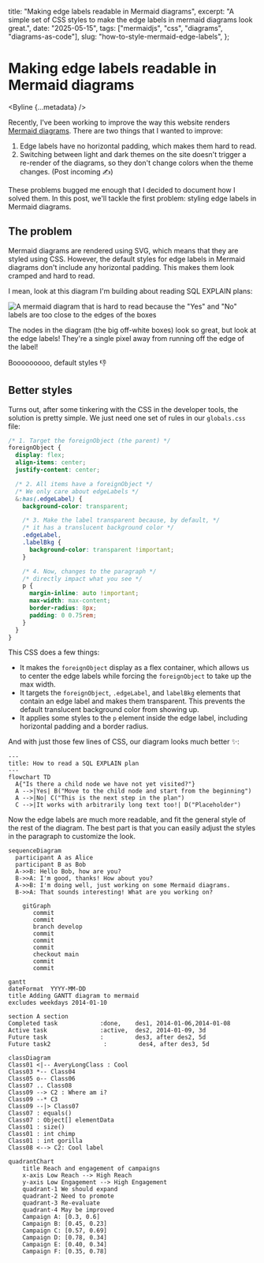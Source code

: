   title: "Making edge labels readable in Mermaid diagrams",
  excerpt:
    "A simple set of CSS styles to make the edge labels in mermaid diagrams look great.",
  date: "2025-05-15",
  tags: ["mermaidjs", "css", "diagrams", "diagrams-as-code"],
  slug: "how-to-style-mermaid-edge-labels",
};


# Making edge labels readable in Mermaid diagrams

<Byline {...metadata} />

Recently, I've been working to improve the way this website renders [Mermaid diagrams](https://mermaid.js.org/). There are two things that I wanted to improve:

1. Edge labels have no horizontal padding, which makes them hard to read.
2. Switching between light and dark themes on the site doesn't trigger a re-render of the diagrams, so they don't change colors when the theme changes. (Post incoming ✍️)

These problems bugged me enough that I decided to document how I solved them. In this post, we'll tackle the first problem: styling edge labels in Mermaid diagrams.

## The problem

Mermaid diagrams are rendered using SVG, which means that they are styled using CSS. However, the default styles for edge labels in Mermaid diagrams don't include any horizontal padding. This makes them look cramped and hard to read.

I mean, look at this diagram I'm building about reading SQL EXPLAIN plans:

![A mermaid diagram that is hard to read because the "Yes" and "No" labels are too close to the edges of the boxes](/bad-edge-label-style.png)

The nodes in the diagram (the big off-white boxes) look so great, but look at the edge labels! They're a single pixel away from running off the edge of the label!

Booooooooo, default styles 👎

## Better styles

Turns out, after some tinkering with the CSS in the developer tools, the solution is pretty simple. We just need one set of rules in our `globals.css` file:

```css
/* 1. Target the foreignObject (the parent) */
foreignObject {
  display: flex;
  align-items: center;
  justify-content: center;

  /* 2. All items have a foreignObject */
  /* We only care about edgeLabels */
  &:has(.edgeLabel) {
    background-color: transparent;

    /* 3. Make the label transparent because, by default, */
    /* it has a translucent background color */
    .edgeLabel,
    .labelBkg {
      background-color: transparent !important;
    }

    /* 4. Now, changes to the paragraph */
    /* directly impact what you see */
    p {
      margin-inline: auto !important;
      max-width: max-content;
      border-radius: 8px;
      padding: 0 0.75rem;
    }
  }
}
```

This CSS does a few things:

- It makes the `foreignObject` display as a flex container, which allows us to center the edge labels while forcing the `foreignObject` to take up the max width.
- It targets the `foreignObject`, `.edgeLabel`, and `labelBkg` elements that contain an edge label and makes them transparent. This prevents the default translucent background color from showing up.
- It applies some styles to the `p` element inside the edge label, including horizontal padding and a border radius.

And with just those few lines of CSS, our diagram looks much better ✨:

```mermaid
---
title: How to read a SQL EXPLAIN plan
---
flowchart TD
  A{"Is there a child node we have not yet visited?"}
  A -->|Yes| B("Move to the child node and start from the beginning")
  A -->|No| C("This is the next step in the plan")
  C -->|It works with arbitrarily long text too!| D("Placeholder")
```

Now the edge labels are much more readable, and fit the general style of the rest of the diagram. The best part is that you can easily adjust the styles in the paragraph to customize the look.

```mermaid
sequenceDiagram
  participant A as Alice
  participant B as Bob
  A->>B: Hello Bob, how are you?
  B->>A: I'm good, thanks! How about you?
  A->>B: I'm doing well, just working on some Mermaid diagrams.
  B->>A: That sounds interesting! What are you working on?
```

```mermaid
    gitGraph
       commit
       commit
       branch develop
       commit
       commit
       commit
       checkout main
       commit
       commit
```

```mermaid
gantt
dateFormat  YYYY-MM-DD
title Adding GANTT diagram to mermaid
excludes weekdays 2014-01-10

section A section
Completed task            :done,    des1, 2014-01-06,2014-01-08
Active task               :active,  des2, 2014-01-09, 3d
Future task               :         des3, after des2, 5d
Future task2               :         des4, after des3, 5d
```

```mermaid
classDiagram
Class01 <|-- AveryLongClass : Cool
Class03 *-- Class04
Class05 o-- Class06
Class07 .. Class08
Class09 --> C2 : Where am i?
Class09 --* C3
Class09 --|> Class07
Class07 : equals()
Class07 : Object[] elementData
Class01 : size()
Class01 : int chimp
Class01 : int gorilla
Class08 <--> C2: Cool label
```

```mermaid
quadrantChart
    title Reach and engagement of campaigns
    x-axis Low Reach --> High Reach
    y-axis Low Engagement --> High Engagement
    quadrant-1 We should expand
    quadrant-2 Need to promote
    quadrant-3 Re-evaluate
    quadrant-4 May be improved
    Campaign A: [0.3, 0.6]
    Campaign B: [0.45, 0.23]
    Campaign C: [0.57, 0.69]
    Campaign D: [0.78, 0.34]
    Campaign E: [0.40, 0.34]
    Campaign F: [0.35, 0.78]
```
